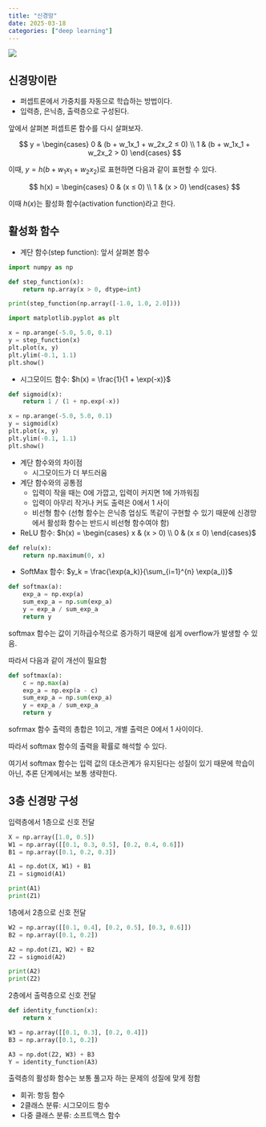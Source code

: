 ```yaml
---
title: "신경망"
date: 2025-03-18
categories: ["deep learning"]
---
```


![](/img/stat-thumb.jpg){.post-thumbnail}

## 신경망이란

- 퍼셉트론에서 가중치를 자동으로 학습하는 방법이다.
- 입력층, 은닉층, 출력층으로 구성된다.

앞에서 살펴본 퍼셉트론 함수를 다시 살펴보자.

$$
y = \begin{cases} 0 & (b + w_1x_1 + w_2x_2 ≤ 0) \\ 1 & (b + w_1x_1 + w_2x_2 > 0) \end{cases}
$$

이때, $y = h(b + w_1x_1 + w_2x_2)$로 표현하면 다음과 같이 표현할 수 있다.

$$
h(x) = \begin{cases} 0 & (x ≤ 0) \\ 1 & (x > 0) \end{cases}
$$

이때 $h(x)$는 활성화 함수(activation function)라고 한다.

## 활성화 함수

- 계단 함수(step function): 앞서 살펴본 함수

```python
import numpy as np

def step_function(x):
    return np.array(x > 0, dtype=int)

print(step_function(np.array([-1.0, 1.0, 2.0])))
```

```python
import matplotlib.pyplot as plt

x = np.arange(-5.0, 5.0, 0.1)
y = step_function(x)
plt.plot(x, y)
plt.ylim(-0.1, 1.1)
plt.show()
```

- 시그모이드 함수: $h(x) = \frac{1}{1 + \exp(-x)}$

```python
def sigmoid(x):
    return 1 / (1 + np.exp(-x))

x = np.arange(-5.0, 5.0, 0.1)
y = sigmoid(x)
plt.plot(x, y)
plt.ylim(-0.1, 1.1)
plt.show()
```

- 계단 함수와의 차이점
    - 시그모이드가 더 부드러움
- 계단 함수와의 공통점
    - 입력이 작을 때는 0에 가깝고, 입력이 커지면 1에 가까워짐
    - 입력이 아무리 작거나 커도 출력은 0에서 1 사이
    - 비선형 함수 (선형 함수는 은닉층 업싱도 똑같이 구현할 수 있기 때문에 신경망에서 활성화 함수는 반드시 비선형 함수여야 함)

- ReLU 함수: $h(x) = \begin{cases} x & (x > 0) \\ 0 & (x ≤ 0) \end{cases}$


```python
def relu(x):
    return np.maximum(0, x)
```

- SoftMax 함수: $y_k = \frac{\exp(a_k)}{\sum_{i=1}^{n} \exp(a_i)}$

```python
def softmax(a):
    exp_a = np.exp(a)
    sum_exp_a = np.sum(exp_a)
    y = exp_a / sum_exp_a
    return y
```

softmax 함수는 값이 기하급수적으로 증가하기 때문에 쉽게 overflow가 발생할 수 있음.

따라서 다음과 같이 개선이 필요함

```python
def softmax(a):
    c = np.max(a)
    exp_a = np.exp(a - c)
    sum_exp_a = np.sum(exp_a)
    y = exp_a / sum_exp_a
    return y
```

sofrmax 함수 출력의 총합은 1이고, 개별 출력은 0에서 1 사이이다.

따라서 softmax 함수의 출력을 확률로 해석할 수 있다.

여기서 softmax 함수는 입력 값의 대소관계가 유지된다는 성질이 있기 때문에 학습이 아닌, 추론 단계에서는 보통 생략한다.

## 3층 신경망 구성

입력층에서 1층으로 신호 전달

```python
X = np.array([1.0, 0.5])
W1 = np.array([[0.1, 0.3, 0.5], [0.2, 0.4, 0.6]])
B1 = np.array([0.1, 0.2, 0.3])

A1 = np.dot(X, W1) + B1
Z1 = sigmoid(A1)

print(A1)
print(Z1)
```

1층에서 2층으로 신호 전달

```python
W2 = np.array([[0.1, 0.4], [0.2, 0.5], [0.3, 0.6]])
B2 = np.array([0.1, 0.2])

A2 = np.dot(Z1, W2) + B2
Z2 = sigmoid(A2)

print(A2)
print(Z2)
```

2층에서 출력층으로 신호 전달

```python
def identity_function(x):
    return x

W3 = np.array([[0.1, 0.3], [0.2, 0.4]])
B3 = np.array([0.1, 0.2])

A3 = np.dot(Z2, W3) + B3
Y = identity_function(A3)
```

출력층의 활성화 함수는 보통 풀고자 하는 문제의 성질에 맞게 정함

- 회귀: 항등 함수
- 2클래스 분류: 시그모이드 함수
- 다중 클래스 분류: 소프트맥스 함수

